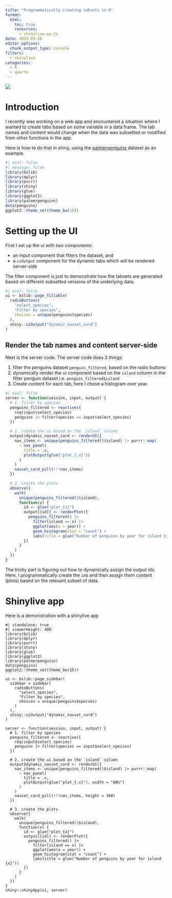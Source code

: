 ```yaml
---
title: "Programmatically creating tabsets in R"
format:
  html:
    toc: true
    resources: 
      - shinylive-sw.js
date: 2025-03-28
editor_options: 
  chunk_output_type: console
filters:
  - shinylive
categories:
  - R
  - quarto
---
```


![](shinylive.gif)

# Introduction

I recently was working on a web app and encountered a situation where I wanted 
to create tabs based on some variable in a data frame. The tab names and content
would change when the data was subsetted or modified from other functions in the 
app. 

Here is how to do that in shiny, using the [palmerpenguins](https://allisonhorst.github.io/palmerpenguins/) dataset as an example.


```r
#| eval: false
#| message: false
library(bslib)
library(dplyr)
library(purrr)
library(shiny)
library(glue)
library(ggplot2)
library(palmerpenguins)
data(penguins)
ggplot2::theme_set(theme_bw(15))
```

# Setting up the UI

First I set up the ui with two components:

- an input component that filters the dataset, and
- a `uiOutput` component for the dynamic tabs which will be rendered server-side

The filter component is just to demonstrate how the tabsets are generated based
on different subsetted versions of the underlying data.

```r
#| eval: false
ui <- bslib::page_fillable(
  radioButtons(
    "select_species",
    "Filter by species",
    choices = unique(penguins$species)
  ),
  shiny::uiOutput("dynamic_navset_card")
)
```

## Render the tab names and content server-side

Next is the server code. The server code does 3 things:

1. filter the penguins dataset `penguin_filtered`, based on the radio buttons
2. dynamically render the ui component based on the `island` column in the 
filter penguin dataset i.e. `penguin_filtered$island`
3. Create content for each tab, here I chose a histogram over year. 


```r
#| eval: false
server <- function(session, input, output) {
  # 1. filter by species
  penguins_filtered <- reactive({
    req(input$select_species)
    penguins |> filter(species == input$select_species)
  })

  # 2. create the ui based on the `island` column
  output$dynamic_navset_card <- renderUI({
    nav_items <- unique(penguins_filtered()$island) |> purrr::map(
      ~ nav_panel(
        title = .x,
        plotOutput(glue("plot_{.x}"))
      )
    )
    navset_card_pill(!!!nav_items)
  })

  # 3. create the plots
  observe({
    walk(
      unique(penguins_filtered()$island),
      function(x) {
        id <- glue("plot_{x}")
        output[[id]] <- renderPlot({
          penguins_filtered() |>
            filter(island == x) |>
            ggplot(aes(x = year)) +
            geom_histogram(stat = "count") +
            labs(title = glue("Number of penguins by year for island {x}"))
        })
      }
    )
  })
}
```

The tricky part is figuring out how to dynamically assign the output ids. Here,
I programmatically create the `id`s and then assign them content (plots) based
on the relevant subset of data.

# Shinylive app

Here is a demonstration with a shinylive app

```shinylive-r
#| standalone: true
#| viewerHeight: 400
library(bslib)
library(dplyr)
library(purrr)
library(shiny)
library(glue)
library(ggplot2)
library(palmerpenguins)
data(penguins)
ggplot2::theme_set(theme_bw(15))

ui <- bslib::page_sidebar(
  sidebar = sidebar(
    radioButtons(
      "select_species",
      "Filter by species",
      choices = unique(penguins$species)
    )
  ),
  shiny::uiOutput("dynamic_navset_card")
)

server <- function(session, input, output) {
  # 1. filter by species
  penguins_filtered <- reactive({
    req(input$select_species)
    penguins |> filter(species == input$select_species)
  })

  # 2. create the ui based on the `island` column
  output$dynamic_navset_card <- renderUI({
    nav_items <- unique(penguins_filtered()$island) |> purrr::map(
      ~ nav_panel(
        title = .x,
        plotOutput(glue("plot_{.x}"), width = "80%")
      )
    )
    navset_card_pill(!!!nav_items, height = 360)
  })

  # 3. create the plots
  observe({
    walk(
      unique(penguins_filtered()$island),
      function(x) {
        id <- glue("plot_{x}")
        output[[id]] <- renderPlot({
          penguins_filtered() |>
            filter(island == x) |>
            ggplot(aes(x = year)) +
            geom_histogram(stat = "count") +
            labs(title = glue("Number of penguins by year for island {x}"))
        })
      }
    )
  })
}
shiny::shinyApp(ui, server)
```